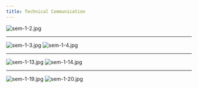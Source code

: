 ```yaml
---
title: Technical Communication
---
```


![sem-1-2.jpg](./sem-1-2.jpg)

---

![sem-1-3.jpg](./sem-1-3.jpg)
![sem-1-4.jpg](./sem-1-4.jpg)

---

![sem-1-13.jpg](./sem-1-13.jpg)
![sem-1-14.jpg](./sem-1-14.jpg)

---

![sem-1-19.jpg](./sem-1-19.jpg)
![sem-1-20.jpg](./sem-1-20.jpg)

